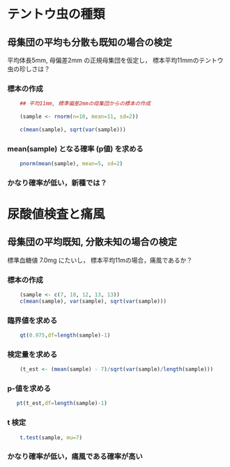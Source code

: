 # テントウ虫の種類



## 母集団の平均も分散も既知の場合の検定

平均体長5mm, 母偏差2mm の正規母集団を仮定し，
標本平均11mmのテントウ虫の珍しさは？



### 標本の作成

```r
    
    ## 平均11mm, 標準偏差2mmの母集団からの標本の作成
    
    (sample <- rnorm(n=10, mean=11, sd=2))
    
    c(mean(sample), sqrt(var(sample)))

```


### mean(sample) となる確率 (p値) を求める

```r
    
    pnorm(mean(sample), mean=5, sd=2)

```


### かなり確率が低い，新種では？


# 尿酸値検査と痛風


## 母集団の平均既知, 分散未知の場合の検定

標準血糖値 7.0mg にたいし，
標本平均11mの場合，痛風であるか？


### 標本の作成

```r
    
    (sample <- c(7, 10, 12, 13, 13))
    c(mean(sample), var(sample), sqrt(var(sample)))

```

### 臨界値を求める

```r
    
    qt(0.975,df=length(sample)-1)

```

### 検定量を求める

```r
    (t_est <- (mean(sample) - 7)/sqrt(var(sample)/length(sample)))

```


<a id="org6457449"></a>

### p-値を求める

```r

   pt(t_est,df=length(sample)-1)

```


### t 検定

```r

    t.test(sample, mu=7)

```

### かなり確率が低い，痛風である確率が高い

